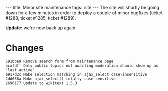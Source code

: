 ---
title: Minor site maintenance
tags: site
---
The site will shortly be going down for a few minutes in order to deploy a couple of minor bugfixes (ticket #1288, ticket #1285, ticket #1289).

'''Update:''' we're now back up again.

= Changes =

<pre>591bbe9 Remove search form from maintenance page
bcafdff Only public topics not awaiting moderation should show up as "last active"
a917d2c Make selection matching in ajax_select case-insensitive
2dd638a Make ajax_select() totally case sensitive
2696177 Update to wikitext 1.5.3</pre>
